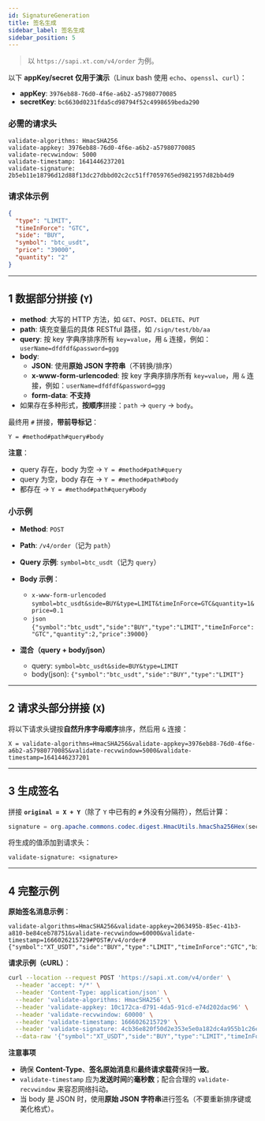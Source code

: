 ```yaml
---
id: SignatureGeneration
title: 签名生成
sidebar_label: 签名生成
sidebar_position: 5
---
```


> 以 `https://sapi.xt.com/v4/order` 为例。

以下 **appKey/secret** **仅用于演示**（Linux bash 使用 `echo`、`openssl`、`curl`）：

- **appKey**: `3976eb88-76d0-4f6e-a6b2-a57980770085`
- **secretKey**: `bc6630d0231fda5cd98794f52c4998659beda290`

### 必需的请求头

```
validate-algorithms: HmacSHA256
validate-appkey: 3976eb88-76d0-4f6e-a6b2-a57980770085
validate-recvwindow: 5000
validate-timestamp: 1641446237201
validate-signature: 2b5eb11e18796d12d88f13dc27dbbd02c2cc51ff7059765ed9821957d82bb4d9
```

### 请求体示例

```json
{
  "type": "LIMIT",
  "timeInForce": "GTC",
  "side": "BUY",
  "symbol": "btc_usdt",
  "price": "39000",
  "quantity": "2"
}
```

---

## 1 数据部分拼接 (`Y`)

- **method**: 大写的 HTTP 方法，如 `GET`、`POST`、`DELETE`、`PUT`
- **path**: 填充变量后的具体 RESTful 路径，如 `/sign/test/bb/aa`
- **query**: 按 key 字典序排序所有 `key=value`，用 `&` 连接，例如：`userName=dfdfdf&password=ggg`
- **body**:
  - **JSON**: 使用**原始 JSON 字符串**（不转换/排序）
  - **x-www-form-urlencoded**: 按 key 字典序排序所有 `key=value`，用 `&` 连接，例如：`userName=dfdfdf&password=ggg`
  - **form-data**: **不支持**
- 如果存在多种形式，**按顺序**拼接：`path` → `query` → `body`。

最终用 `#` 拼接，**带前导标记**：

```
Y = #method#path#query#body
```

**注意**：

- query 存在，body 为空 → `Y = #method#path#query`
- query 为空，body 存在 → `Y = #method#path#body`
- 都存在 → `Y = #method#path#query#body`

### 小示例

- **Method**: `POST`

- **Path**: `/v4/order`（记为 `path`）

- **Query 示例**: `symbol=btc_usdt`（记为 `query`）

- **Body 示例**：

  - `x-www-form-urlencoded` `symbol=btc_usdt&side=BUY&type=LIMIT&timeInForce=GTC&quantity=1&price=0.1`
  - `json` `{"symbol":"btc_usdt","side":"BUY","type":"LIMIT","timeInForce":"GTC","quantity":2,"price":39000}`

- **混合（query + body/json）**
  - query: `symbol=btc_usdt&side=BUY&type=LIMIT`
  - body(json): `{"symbol":"btc_usdt","side":"BUY","type":"LIMIT"}`

---

## 2 请求头部分拼接 (`X`)

将以下请求头键按**自然升序字母顺序**排序，然后用 `&` 连接：

```
X = validate-algorithms=HmacSHA256&validate-appkey=3976eb88-76d0-4f6e-a6b2-a57980770085&validate-recvwindow=5000&validate-timestamp=1641446237201
```

---

## 3 生成签名

拼接 **`original = X + Y`**（除了 `Y` 中已有的 `#` 外没有分隔符），然后计算：

```java
signature = org.apache.commons.codec.digest.HmacUtils.hmacSha256Hex(secretKey, original);
```

将生成的值添加到请求头：

```
validate-signature: <signature>
```

---

## 4 完整示例

**原始签名消息示例**：

```
validate-algorithms=HmacSHA256&validate-appkey=2063495b-85ec-41b3-a810-be84ceb78751&validate-recvwindow=60000&validate-timestamp=1666026215729#POST#/v4/order#{"symbol":"XT_USDT","side":"BUY","type":"LIMIT","timeInForce":"GTC","bizType":"SPOT","price":3,"quantity":2}
```

**请求示例（cURL）**：

```bash
curl --location --request POST 'https://sapi.xt.com/v4/order' \
  --header 'accept: */*' \
  --header 'Content-Type: application/json' \
  --header 'validate-algorithms: HmacSHA256' \
  --header 'validate-appkey: 10c172ca-d791-4da5-91cd-e74d202dac96' \
  --header 'validate-recvwindow: 60000' \
  --header 'validate-timestamp: 1666026215729' \
  --header 'validate-signature: 4cb36e820f50d2e353e5e0a182dc4a955b1c26efcb4b513d81eec31dd36072ba' \
  --data-raw '{"symbol":"XT_USDT","side":"BUY","type":"LIMIT","timeInForce":"GTC","bizType":"SPOT","price":3,"quantity":2}'
```

**注意事项**

- 确保 **Content-Type**、**签名原始消息**和**最终请求载荷**保持**一致**。
- `validate-timestamp` 应为**发送时间**的**毫秒数**；配合合理的 `validate-recvwindow` 来容忍网络抖动。
- 当 body 是 JSON 时，使用**原始 JSON 字符串**进行签名（不要重新排序键或美化格式）。
